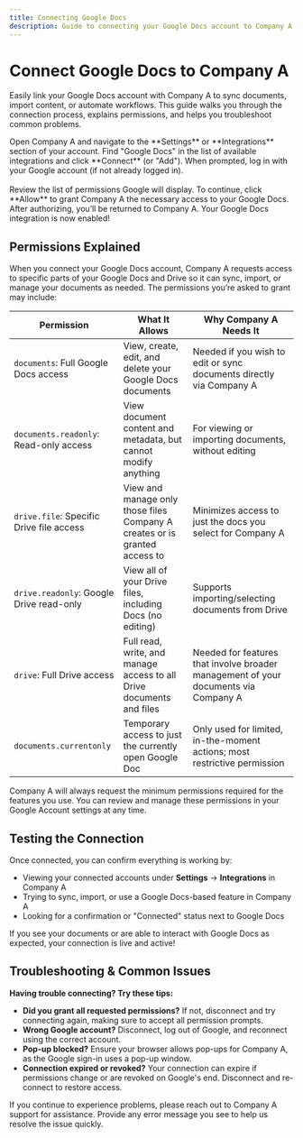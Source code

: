 ```yaml
---
title: Connecting Google Docs
description: Guide to connecting your Google Docs account to Company A so you can sync, import, and collaborate on documents seamlessly.
---
```



# Connect Google Docs to Company A

Easily link your Google Docs account with Company A to sync documents, import content, or automate workflows. This guide walks you through the connection process, explains permissions, and helps you troubleshoot common problems.

<Steps>
  <Step title="Go to Integrations in Company A">
    Open Company A and navigate to the **Settings** or **Integrations** section of your account.
  </Step>
  <Step title="Select Google Docs">
    Find "Google Docs" in the list of available integrations and click **Connect** (or "Add").
  </Step>
  <Step title="Authorize Company A to Access Google Docs">
    When prompted, log in with your Google account (if not already logged in).
    <br /><br />
    Review the list of permissions Google will display. To continue, click **Allow** to grant Company A the necessary access to your Google Docs.
  </Step>
  <Step title="Connection Complete">
    After authorizing, you’ll be returned to Company A. Your Google Docs integration is now enabled!
  </Step>
</Steps>

## Permissions Explained

When you connect your Google Docs account, Company A requests access to specific parts of your Google Docs and Drive so it can sync, import, or manage your documents as needed. The permissions you’re asked to grant may include:

<Table>
  <thead>
    <tr>
      <th>Permission</th>
      <th>What It Allows</th>
      <th>Why Company A Needs It</th>
    </tr>
  </thead>
  <tbody>
    <tr>
      <td><code>documents</code>: Full Google Docs access</td>
      <td>View, create, edit, and delete your Google Docs documents</td>
      <td>Needed if you wish to edit or sync documents directly via Company A</td>
    </tr>
    <tr>
      <td><code>documents.readonly</code>: Read-only access</td>
      <td>View document content and metadata, but cannot modify anything</td>
      <td>For viewing or importing documents, without editing</td>
    </tr>
    <tr>
      <td><code>drive.file</code>: Specific Drive file access</td>
      <td>View and manage only those files Company A creates or is granted access to</td>
      <td>Minimizes access to just the docs you select for Company A</td>
    </tr>
    <tr>
      <td><code>drive.readonly</code>: Google Drive read-only</td>
      <td>View all of your Drive files, including Docs (no editing)</td>
      <td>Supports importing/selecting documents from Drive</td>
    </tr>
    <tr>
      <td><code>drive</code>: Full Drive access</td>
      <td>Full read, write, and manage access to all Drive documents and files</td>
      <td>Needed for features that involve broader management of your documents via Company A</td>
    </tr>
    <tr>
      <td><code>documents.currentonly</code></td>
      <td>Temporary access to just the currently open Google Doc</td>
      <td>Only used for limited, in-the-moment actions; most restrictive permission</td>
    </tr>
  </tbody>
</Table>

<Callout type="info">
Company A will always request the minimum permissions required for the features you use. You can review and manage these permissions in your Google Account settings at any time.
</Callout>

## Testing the Connection

Once connected, you can confirm everything is working by:

- Viewing your connected accounts under **Settings** → **Integrations** in Company A
- Trying to sync, import, or use a Google Docs-based feature in Company A
- Looking for a confirmation or "Connected" status next to Google Docs

If you see your documents or are able to interact with Google Docs as expected, your connection is live and active!

## Troubleshooting & Common Issues

**Having trouble connecting? Try these tips:**

- **Did you grant all requested permissions?** If not, disconnect and try connecting again, making sure to accept all permission prompts.
- **Wrong Google account?** Disconnect, log out of Google, and reconnect using the correct account.
- **Pop-up blocked?** Ensure your browser allows pop-ups for Company A, as the Google sign-in uses a pop-up window.
- **Connection expired or revoked?** Your connection can expire if permissions change or are revoked on Google's end. Disconnect and re-connect to restore access.

<Callout type="warning">
If you continue to experience problems, please reach out to Company A support for assistance. Provide any error message you see to help us resolve the issue quickly.
</Callout>

